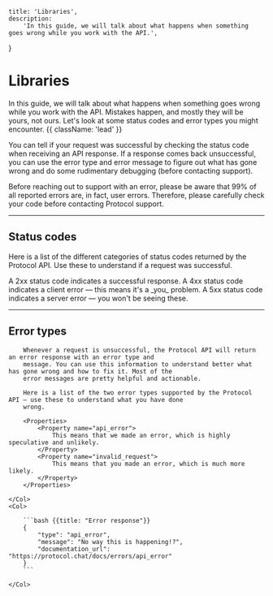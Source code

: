     title: 'Libraries',
    description:
        'In this guide, we will talk about what happens when something goes wrong while you work with the API.',
}

# Libraries

In this guide, we will talk about what happens when something goes wrong while you work with the API. Mistakes happen, and mostly they will be yours, not ours. Let's look at some status codes and error types you might encounter. {{ className: 'lead' }}

You can tell if your request was successful by checking the status code when receiving an API response. If a response comes back unsuccessful, you can use the error type and error message to figure out what has gone wrong and do some rudimentary debugging (before contacting support).

<Note>
    Before reaching out to support with an error, please be aware that 99% of all
    reported errors are, in fact, user errors. Therefore, please carefully check
    your code before contacting Protocol support.
</Note>

---

## Status codes

Here is a list of the different categories of status codes returned by the Protocol API. Use these to understand if a request was successful.

<Properties>
    <Property name="2xx">
        A 2xx status code indicates a successful response.
    </Property>
    <Property name="4xx">
        A 4xx status code indicates a client error — this means it's a _you_
        problem.
    </Property>
    <Property name="5xx">
        A 5xx status code indicates a server error — you won't be seeing these.
    </Property>
</Properties>

---

## Error types

<Row>
    <Col>

        Whenever a request is unsuccessful, the Protocol API will return an error response with an error type and
        message. You can use this information to understand better what has gone wrong and how to fix it. Most of the
        error messages are pretty helpful and actionable.

        Here is a list of the two error types supported by the Protocol API — use these to understand what you have done
        wrong.

        <Properties>
            <Property name="api_error">
                This means that we made an error, which is highly speculative and unlikely.
            </Property>
            <Property name="invalid_request">
                This means that you made an error, which is much more likely.
            </Property>
        </Properties>

    </Col>
    <Col>

        ```bash {{title: "Error response"}}
        {
            "type": "api_error",
            "message": "No way this is happening!?",
            "documentation_url": "https://protocol.chat/docs/errors/api_error"
        }
        ```

    </Col>
</Row>
